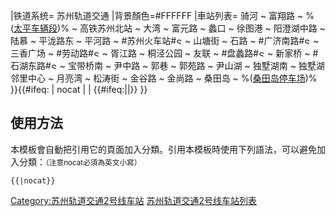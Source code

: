 {{鐵道路線| lua=1
|模板名稱=苏州轨道交通2号线
|名稱=[[苏州轨道交通2号线]]
|代表色={{苏州轨道交通颜色|2|s}}
|Logo={{#ifeq: {{NAMESPACE}} | {{NS:0}} | [[File:Suzhou_Rail_Transit.svg|27px|苏州轨道交通标志]]}}
|铁道系统= 苏州轨道交通
|背景顏色=#FFFFFF
|車站列表= 骑河 ~ 富翔路 ~ %([[太平车辆段]])% ~ 高铁苏州北站 ~ 大湾 ~ 富元路 ~ 蠡口 ~ 徐图港 ~ 阳澄湖中路 ~ 陆慕 ~ 平泷路东 ~ 平河路 ~ #苏州火车站#[[File:SRT-4.png|10px|link=苏州轨道交通4号线]] ~ 山塘街 ~ 石路 ~ #广济南路#[[File:SRT-1.png|10px|link=苏州轨道交通1号线]] ~ 三香广场 ~ #劳动路#[[File:SRT-5.png|10px|link=苏州轨道交通5号线]] ~ 胥江路 ~ 桐泾公园 ~ 友联 ~ #盘蠡路#[[File:SRT-3.png|10px|link=苏州轨道交通3号线]] ~ 新家桥 ~ #石湖东路#[[File:SRT-4.png|10px|link=苏州轨道交通4号线]]  ~ 宝带桥南 ~ 尹中路 ~ 郭巷 ~ 郭苑路 ~ 尹山湖 ~ 独墅湖南 ~ 独墅湖邻里中心 ~ 月亮湾 ~ 松涛街  ~ 金谷路 ~ 金尚路 ~ 桑田岛 ~ %([[桑田岛停车场]])%
}}<includeonly>{{#ifeq: {{{1}}} | nocat | <!--空--> | {{#ifeq:{{NAMESPACE}}|{{ns:0}}|[[Category:苏州轨道交通2号线车站]]}} }}</includeonly><noinclude>

== 使用方法 ==
本模板會自動把引用它的頁面加入分類。引用本模板時使用下列語法，可以避免加入分類：<small>（注意nocat必須為英文小寫）</small>
 <nowiki>{{</nowiki>{{PAGENAME}}<nowiki>|nocat}}</nowiki>

[[Category:苏州轨道交通模板|苏州轨道交通2号线车站列表]]
</noinclude>